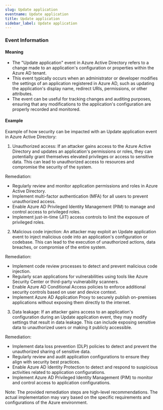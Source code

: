 ```yaml
--- 
slug: Update application
eventname: Update application
title: Update application
sidebar_label: Update application
---
```

                       

### Event Information

#### Meaning

- The "Update application" event in Azure Active Directory refers to a change made to an application's configuration or properties within the Azure AD tenant.
- This event typically occurs when an administrator or developer modifies the settings of an application registered in Azure AD, such as updating the application's display name, redirect URIs, permissions, or other attributes.
- The event can be useful for tracking changes and auditing purposes, ensuring that any modifications to the application's configuration are properly recorded and monitored.

#### Example

Example of how security can be impacted with an Update application event in Azure Active Directory:

1. Unauthorized access: If an attacker gains access to the Azure Active Directory and updates an application's permissions or roles, they can potentially grant themselves elevated privileges or access to sensitive data. This can lead to unauthorized access to resources and compromise the security of the system.

Remediation:
- Regularly review and monitor application permissions and roles in Azure Active Directory.
- Implement multi-factor authentication (MFA) for all users to prevent unauthorized access.
- Enable Azure AD Privileged Identity Management (PIM) to manage and control access to privileged roles.
- Implement just-in-time (JIT) access controls to limit the exposure of privileged roles.

2. Malicious code injection: An attacker may exploit an Update application event to inject malicious code into an application's configuration or codebase. This can lead to the execution of unauthorized actions, data breaches, or compromise of the entire system.

Remediation:
- Implement code review processes to detect and prevent malicious code injection.
- Regularly scan applications for vulnerabilities using tools like Azure Security Center or third-party vulnerability scanners.
- Enable Azure AD Conditional Access policies to enforce additional security controls based on user and device context.
- Implement Azure AD Application Proxy to securely publish on-premises applications without exposing them directly to the internet.

3. Data leakage: If an attacker gains access to an application's configuration during an Update application event, they may modify settings that result in data leakage. This can include exposing sensitive data to unauthorized users or making it publicly accessible.

Remediation:
- Implement data loss prevention (DLP) policies to detect and prevent the unauthorized sharing of sensitive data.
- Regularly review and audit application configurations to ensure they align with security best practices.
- Enable Azure AD Identity Protection to detect and respond to suspicious activities related to application configurations.
- Implement Azure AD Privileged Identity Management (PIM) to monitor and control access to application configurations.

Note: The provided remediation steps are high-level recommendations. The actual implementation may vary based on the specific requirements and configurations of the Azure environment.

 